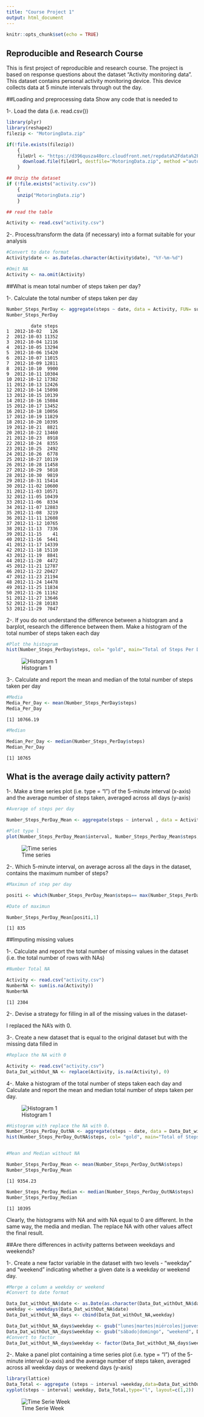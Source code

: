 ---
title: "Course Project 1"
output: html_document
---

```{r setup, include=FALSE}
knitr::opts_chunk$set(echo = TRUE)
```

## Reproducible and Research Course

This is first project of reproducible and research course. The project is based on response questions about the dataset "Activity monitoring data". This dataset contains personal activity monitoring device. This device collects data at 5 minute intervals through out the day.


##Loading and preprocessing data
Show any code that is needed to


1-. Load the data (i.e. read.csv())
```{r Load data}
library(plyr)
library(reshape2)
filezip <- "MotoringData.zip"

if(!file.exists(filezip))
	{
	fileUrl <- "https://d396qusza40orc.cloudfront.net/repdata%2Fdata%2Factivity.zip"
      download.file(fileUrl, destfile="MotoringData.zip", method ="auto")
	}

## Unzip the dataset
if (!file.exists("activity.csv")) 
	{ 
  	unzip("MotoringData.zip") 
	}

## read the table

Activity <- read.csv("activity.csv")

```

2-. Process/transform the data (if necessary) into a format suitable for your analysis

```{r Process}
#Convert to date format
Activity$date <- as.Date(as.character(Activity$date), "%Y-%m-%d")

#Omit NA
Activity <- na.omit(Activity)
```

##What is mean total number of steps taken per day?

1-. Calculate the total number of steps taken per day

```{r NumberStepsDay }
Number_Steps_PerDay <- aggregate(steps ~ date, data = Activity, FUN= sum)
Number_Steps_PerDay
```
```
         date steps
1  2012-10-02   126
2  2012-10-03 11352
3  2012-10-04 12116
4  2012-10-05 13294
5  2012-10-06 15420
6  2012-10-07 11015
7  2012-10-09 12811
8  2012-10-10  9900
9  2012-10-11 10304
10 2012-10-12 17382
11 2012-10-13 12426
12 2012-10-14 15098
13 2012-10-15 10139
14 2012-10-16 15084
15 2012-10-17 13452
16 2012-10-18 10056
17 2012-10-19 11829
18 2012-10-20 10395
19 2012-10-21  8821
20 2012-10-22 13460
21 2012-10-23  8918
22 2012-10-24  8355
23 2012-10-25  2492
24 2012-10-26  6778
25 2012-10-27 10119
26 2012-10-28 11458
27 2012-10-29  5018
28 2012-10-30  9819
29 2012-10-31 15414
30 2012-11-02 10600
31 2012-11-03 10571
32 2012-11-05 10439
33 2012-11-06  8334
34 2012-11-07 12883
35 2012-11-08  3219
36 2012-11-11 12608
37 2012-11-12 10765
38 2012-11-13  7336
39 2012-11-15    41
40 2012-11-16  5441
41 2012-11-17 14339
42 2012-11-18 15110
43 2012-11-19  8841
44 2012-11-20  4472
45 2012-11-21 12787
46 2012-11-22 20427
47 2012-11-23 21194
48 2012-11-24 14478
49 2012-11-25 11834
50 2012-11-26 11162
51 2012-11-27 13646
52 2012-11-28 10183
53 2012-11-29  7047
```


2-. If you do not understand the difference between a histogram and a barplot, research the difference between them. Make a histogram of the total number of steps taken each day
```{r histogram}
#Plot the histogram
hist(Number_Steps_PerDay$steps, col= "gold", main="Total of Steps Per Day", xlab ="Date")


```
![Histogram 1](./instructions_fig/Histogram1.png)

3-. Calculate and report the mean and median of the total number of steps taken per day
``` {r mediaAndMean}
#Media
Media_Per_Day <- mean(Number_Steps_PerDay$steps)
Media_Per_Day
```
```
[1] 10766.19
```
```{r medianPe}
#Median

Median_Per_Day <- median(Number_Steps_PerDay$steps)
Median_Per_Day
```
```
[1] 10765
```

## What is the average daily activity pattern?

1-. Make a time series plot (i.e. type = "l") of the 5-minute interval (x-axis) and the average number of steps taken, averaged across all days (y-axis)
```{r TimeSeries}

#Average of steps per day

Number_Steps_PerDay_Mean <- aggregate(steps ~ interval , data = Activity, FUN= mean)

#Plot type l
plot(Number_Steps_PerDay_Mean$interval, Number_Steps_PerDay_Mean$steps, type="l", main="The Average of Steps Per Day", ylab ="Number of  Steps", xlab ="Dates")

```

![Time series](./instructions_fig/Time_series1.png)


2-. Which 5-minute interval, on average across all the days in the dataset, contains the maximum number of steps?

``` {r MaximunSteps}
#Maximun of step per day

positi <- which(Number_Steps_PerDay_Mean$steps== max(Number_Steps_PerDay_Mean$steps))

#Date of maximun

Number_Steps_PerDay_Mean[positi,1]

``` 
``` 
[1] 835

``` 

##Imputing missing values

1-. Calculate and report the total number of missing values in the dataset (i.e. the total number of rows with NAs)
```{r nrows}
#Number Total NA

Activity <- read.csv("activity.csv")
NumberNA <- sum(is.na(Activity))
NumberNA

```
```
[1] 2304
```
2-. Devise a strategy for filling in all of the missing values in the dataset-

I replaced the NA's with 0.

3-. Create a new dataset that is equal to the original dataset but with the missing data filled in

```{r replace}
#Replace the NA with 0

Activity <- read.csv("activity.csv")
Data_Dat_withOut_NA <- replace(Activity, is.na(Activity), 0)
```

4-. Make a histogram of the total number of steps taken each day and Calculate and report the mean and median total number of steps taken per day. 

![Histogram 1](./instructions_fig/Histogram2.png)
```{r medianReplace}
#Histogram with replace the NA with 0.
Number_Steps_PerDay_OutNA <- aggregate(steps ~ date, data = Data_Dat_withOut_NA, FUN= sum)
hist(Number_Steps_PerDay_OutNA$steps, col= "gold", main="Total of Steps Per Day without NA", xlab ="Date")


#Mean and Median without NA

Number_Steps_PerDay_Mean <- mean(Number_Steps_PerDay_OutNA$steps)
Number_Steps_PerDay_Mean
```
```
[1] 9354.23
```
``` {r MedianOut}
Number_Steps_PerDay_Median <- median(Number_Steps_PerDay_OutNA$steps)
Number_Steps_PerDay_Median
```
```
[1] 10395
```
Clearly, the histograms with NA and with NA equal to 0 are different. In the same way, the media and median. The replace NA with other values affect the final result. 


##Are there differences in activity patterns between weekdays and weekends?

1-. Create a new factor variable in the dataset with two levels - "weekday" and "weekend" indicating whether a given date is a weekday or weekend day.

```{r weekday}

#Merge a column a weekday or weekend
#Convert to date format

Data_Dat_withOut_NA$date <- as.Date(as.character(Data_Dat_withOut_NA$date), "%Y-%m-%d")
weekday <- weekdays(Data_Dat_withOut_NA$date)
Data_Dat_withOut_NA_days <- cbind(Data_Dat_withOut_NA,weekday) 

Data_Dat_withOut_NA_days$weekday <- gsub("lunes|martes|miércoles|jueves|viernes", "weekday", Data_Dat_withOut_NA_days$weekday)
Data_Dat_withOut_NA_days$weekday <- gsub("sábado|domingo", "weekend", Data_Dat_withOut_NA_days$weekday)
#Convert to factor
Data_Dat_withOut_NA_days$weekday <- factor(Data_Dat_withOut_NA_days$weekday)

```

2-. Make a panel plot containing a time series plot (i.e. type = "l") of the 5-minute interval (x-axis) and the average number of steps taken, averaged across all weekday days or weekend days (y-axis)
```{r figures }
library(lattice)
Data_Total <- aggregate (steps ~ interval +weekday,data=Data_Dat_withOut_NA_days, mean)
xyplot(steps ~ interval| weekday, Data_Total,type="l", layout=c(1,2))
```
![Time Serie Week](./instructions_fig/Time_series_Week.png)


